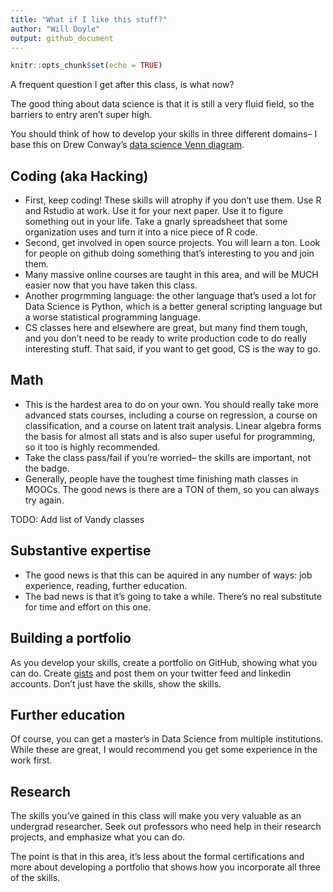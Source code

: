 ```yaml
---
title: "What if I like this stuff?"
author: "Will Doyle"
output: github_document
---
```


```r
knitr::opts_chunk$set(echo = TRUE)
```

A frequent question I get after this class, is what now? 

The good thing about data science is that it is still a very fluid field, so the barriers to entry aren't super high. 

You should think of how to develop your skills in three different domains-- I base this on Drew Conway's [data science Venn diagram](http://drewconway.com/zia/2013/3/26/the-data-science-venn-diagram).

## Coding (aka Hacking)

- First, keep coding! These skills will atrophy if you don't use them. Use R and Rstudio at work. Use it for your next paper. Use it to figure something out in your life. Take a gnarly spreadsheet that some organization uses and turn it into a nice piece of R code. 
- Second, get involved in open source projects. You will learn a ton. Look for people on github doing something that's interesting to you and join them. 
- Many massive online courses are taught in this area, and will be MUCH easier now that you have taken this class.
- Another progrmming language: the other language that's used a lot for Data Science is Python, which is a better general scripting language but a worse statistical programming language. 
- CS classes here and elsewhere are great, but many find them tough, and you don't need to be ready to write production code to do really interesting stuff. That said, if you want to get good, CS is the way to go. 

## Math

- This is the hardest area to do on your own. You should really take more advanced stats courses, including a course on regression, a course on classification, and a course on latent trait analysis. Linear algebra forms the basis for almost all stats and is also super useful for programming, so it too is highly recommended.  
- Take the class pass/fail if you're worried-- the skills are important, not the badge. 
- Generally, people have the toughest time finishing math classes in MOOCs. The good news is there are a TON of them, so you can always try again. 

TODO: Add list of Vandy classes 

## Substantive expertise

- The good news is that this can be aquired in any number of ways: job experience, reading, further education. 
- The bad news is that it's going to take a while. There's no real substitute for time and effort on this one.  

## Building a portfolio

As you develop your skills, create a portfolio on GitHub, showing what you can do. Create [gists](https://gist.github.com/) and post them on your twitter feed and linkedin accounts. Don't just have the skills, show the skills. 

## Further education
Of course, you can get a master's in Data Science from multiple institutions. While these are great, I would recommend you get some experience in the work first. 

## Research
The skills you've gained in this class will make you very valuable as an undergrad researcher. Seek out professors who need help in their research projects, and emphasize what you can do. 

The point is that in this area, it's less about the formal certifications and more about developing a portfolio that shows how you incorporate all three of the skills. 